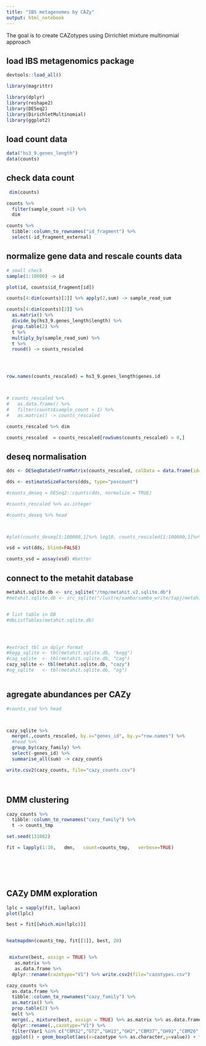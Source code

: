 ```yaml
---
title: "IBS metagenomes by CAZy"
output: html_notebook
---
```


The goal is to create CAZotypes using Dirrichlet mixture multinomial approach

## load IBS metagenomics package

```r
devtools::load_all()

library(magrittr)

library(dplyr)
library(reshape2)
library(DESeq2)
library(DirichletMultinomial)
library(ggplot2)

```


## load count data

```r

data("hs3_9.genes_length")
data(counts)


```


## check data count


```r
 dim(counts)

counts %>% 
  filter(sample_count >1) %>%
  dim

counts %>%
  tibble::column_to_rownames("id_fragment") %>%
  select(-id_fragment_external)


```


## normalize gene data and rescale counts data


```r
# small check
sample(1:10000) -> id

plot(id, counts$id_fragment[id])


```



```r

counts[4:dim(counts)[2]] %>% apply(2,sum) -> sample_read_sum

counts[4:dim(counts)[2]] %>% 
  as.matrix() %>%
  divide_by(hs3_9.genes_length$length) %>% 
  prop.table(2) %>%
  t %>%
  multiply_by(sample_read_sum) %>%
  t %>%
  round() -> counts_rescaled




row.names(counts_rescaled) = hs3_9.genes_length$genes.id



# counts_rescaled %>%
#   as.data.frame() %>%
#   filter(counts$sample_count > 1) %>%
#   as.matrix() -> counts_rescaled

counts_rescaled %>% dim

counts_rescaled  = counts_rescaled[rowSums(counts_rescaled) > 0,]

```


## deseq normalisation

```r

dds <- DESeqDataSetFromMatrix(counts_rescaled, colData = data.frame(id=colnames(counts_rescaled)), design = ~ 1)

dds <- estimateSizeFactors(dds, type="poscount")

#counts_deseq = DESeq2::counts(dds, normalize = TRUE)

#counts_rescaled %>% as.integer

#counts_deseq %>% head



#plot(counts_deseq[1:100000,1]%>% log10, counts_rescaled[1:100000,1]%>%log10, cex=0.1)

vsd = vst(dds, blind=FALSE)

counts_vsd = assay(vsd) #better 


```


## connect to the metahit database
```r


metahit.sqlite.db <- src_sqlite("/tmp/metahit.v2.sqlite.db")
#metahit.sqlite.db <- src_sqlite("/lustre/samba/samba_write/tapj/metahit.v2.sqlite.db")


# list table in DB
#dbListTables(metahit.sqlite.db)




#extract tbl in dplyr format
#kegg_sqlite <- tbl(metahit.sqlite.db, "kegg")
#cag_sqlite  <- tbl(metahit.sqlite.db, "cag")
cazy_sqlite <- tbl(metahit.sqlite.db, "cazy")
#og_sqlite   <- tbl(metahit.sqlite.db, "og")



```


## agregate abundances per CAZy


```r

#counts_vsd %>% head



cazy_sqlite %>%
  merge(.,counts_rescaled, by.x="genes_id", by.y="row.names") %>%
  #head %>%
  group_by(cazy_family) %>%
  select(-genes_id) %>%
  summarise_all(sum) -> cazy_counts

write.csv2(cazy_counts, file="cazy_counts.csv")




```


## DMM clustering


```r

cazy_counts %>%
  tibble::column_to_rownames("cazy_family") %>%
  t -> counts_tmp

set.seed(131082)

fit = lapply(1:10,   dmn,   count=counts_tmp,   verbose=TRUE)







```



## CAZy DMM exploration
```r

lplc = sapply(fit, laplace)
plot(lplc)

best = fit[[which.min(lplc)]]


heatmapdmn(counts_tmp, fit[[1]], best, 20)



```



```r

 
 mixture(best, assign = TRUE) %>% 
   as.matrix %>%
   as.data.frame %>%
  dplyr::rename(cazotype="V1") %>% write.csv2(file="cazotypes.csv")

```

```r
cazy_counts %>%
  as.data.frame %>%
  tibble::column_to_rownames("cazy_family") %>%
  as.matrix() %>%
  prop.table(2) %>% 
  melt %>%
  merge(., mixture(best, assign = TRUE) %>% as.matrix %>% as.data.frame , by.x = "Var2", by.y="row.names") %>%
  dplyr::rename(.,cazotype="V1") %>%
  filter(Var1 %in% c("CBM32","GT2","GH13","GH2","CBM37","GH92","CBM26","GH43","GH20")) %>%
  ggplot() + geom_boxplot(aes(x=cazotype %>% as.character,y=value)) + facet_wrap(~Var1, scale="free_y") + scale_y_log10()
  





```



